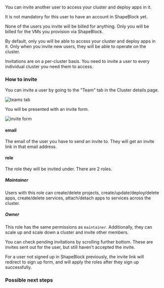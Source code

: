 You can invite another user to access your cluster and deploy apps in it.

It is not mandatory for this user to have an account in ShapeBlock yet.

<Note>
None of the users you invite will be billed for anything. Only you will be billed for the VMs you provision via ShapeBlock.
</Note>

By default, only you will be able to access your cluster and deploy apps in it. Only when you invite new users, they will be able to operate on the cluster.

<Note>
Invitations are on a per-cluster basis. You need to invite a user to every individual cluster you need them to access.
</Note>

### How to invite

You can invite a user by going to the "Team" tab in the Cluster details page.

![teams tab]()

You will be presented with an invite form.

![invite form]()

#### email

The email of the user you have to send an invite to. They will get an invite link in that email address.

#### role

The role they will be invited under. There are 2 roles.

##### Maintainer

Users with this role can create/delete projects, create/update/deploy/delete apps, create/delete services, attach/detach apps to services across the cluster.

##### Owner

This role has the same permissions as `maintainer`. Additionally, they can scale up and scale down a cluster and invite other members.

You can check pending invitations by scrolling further bottom. These are invites sent out for the user, but still haven't accepted the invite.

<Note>
For a user not signed up in ShapeBlock previously, the invite link will redirect to sign up form, and will apply the roles after they sign up successfully.
</Note>

### Possible next steps

<Card title="Invite users to access your project" icon="folder-plus" iconType="duotone" href="/teams/project-team">
</Card>

